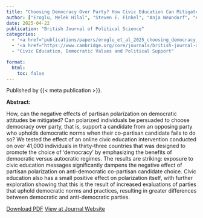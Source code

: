 ```yaml
---
title: "Choosing Democracy Over Party? How Civic Education Can Mitigate the Anti-Democratic Effects of Partisan Polarization"
author: ["Eroglu, Melek Hilal", "Steven E. Finkel", "Anja Neundorf", "Aykut Öztürk", "Ericka G. Rascón Ramírez"]
date: 2025-04-22
publication: "British Journal of Political Science"
categories:
  - '<a href="publications/papers/eroglu_et_al_2025_choosing_democracy_over_party.pdf" target="_blank">PDF</a>'
  - '<a href="https://www.cambridge.org/core/journals/british-journal-of-political-science/article/choosing-democracy-over-party-how-civic-education-can-mitigate-the-antidemocratic-effects-of-partisan-polarization/6E80D12664C509E01DE8C67EE2AC00BE" target="_blank">Journal</a>'
  - "Civic Education, Democratic Values and Political Support"

format:
  html:
    toc: false
---
```


Published by {{< meta publication >}}.

**Abstract:**

::: justify-text
How, can the negative effects of partisan polarization on democratic attitudes be mitigated? Can polarized individuals be persuaded to choose democracy over party, that is, support a candidate from an opposing party who upholds democratic norms when their co-partisan candidate fails to do so? We tested the effect of an online civic education intervention conducted on over 41,000 individuals in thirty-three countries that was designed to promote the choice of ‘democracy’ by emphasizing the benefits of democratic versus autocratic regimes. The results are striking: exposure to civic education messages significantly dampens the negative effect of partisan polarization on anti-democratic co-partisan candidate choice. Civic education also has a small positive effect on polarization itself, with further exploration showing that this is the result of increased evaluations of parties that uphold democratic norms and practices, resulting in greater differences between democratic and anti-democratic parties.
:::

[Download PDF](papers/eroglu_et_al_2025_choosing_democracy_over_party.pdf){.btn .btn-outline-success target="_blank"} [View at Journal Website](https://www.cambridge.org/core/journals/british-journal-of-political-science/article/choosing-democracy-over-party-how-civic-education-can-mitigate-the-antidemocratic-effects-of-partisan-polarization/6E80D12664C509E01DE8C67EE2AC00BE){.btn .btn-outline-success target="_blank"}
